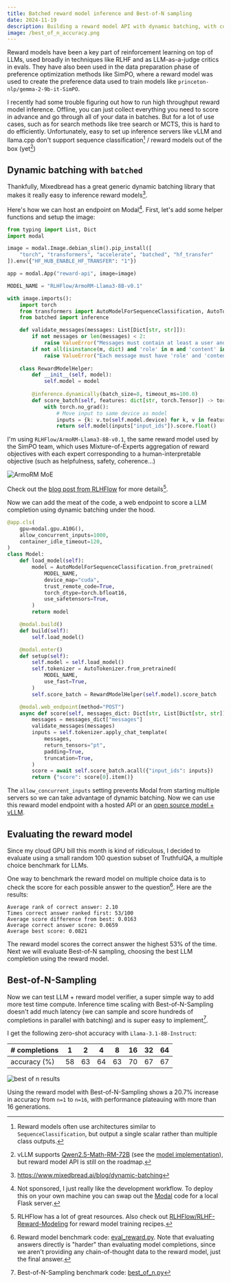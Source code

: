 ```yaml
---
title: Batched reward model inference and Best-of-N sampling 
date: 2024-11-19
description: Building a reward model API with dynamic batching, with complete Python implementation. Demonstrates 20% accuracy gains using Best-of-N sampling for inference-time scaling.
image: /best_of_n_accuracy.png
---
```


Reward models have been a key part of reinforcement learning on top of LLMs, used broadly in techniques like RLHF and as LLM-as-a-judge critics in evals. They have also been used in the data preparation phase of preference optimization methods like SimPO, where a reward model was used to create the preference data used to train models like `princeton-nlp/gemma-2-9b-it-SimPO`.

I recently had some trouble figuring out how to run high throughput reward model inference. Offline, you can just collect everything you need to score in advance and go through all of your data in batches. But for a lot of use cases, such as for search methods like tree search or MCTS, this is hard to do efficiently. Unfortunately, easy to set up inference servers like vLLM and llama.cpp don't support sequence classification[^1] / reward models out of the box (yet[^2])

## Dynamic batching with `batched`

Thankfully, Mixedbread has a great generic dynamic batching library that makes it really easy to inference reward models[^3]. 

Here's how we can host an endpoint on Modal[^4]. First, let's add some helper functions and setup the image:

```python
from typing import List, Dict
import modal

image = modal.Image.debian_slim().pip_install([
    "torch", "transformers", "accelerate", "batched", "hf_transfer"
]).env({"HF_HUB_ENABLE_HF_TRANSFER": "1"})

app = modal.App("reward-api", image=image)

MODEL_NAME = "RLHFlow/ArmoRM-Llama3-8B-v0.1"

with image.imports():
    import torch
    from transformers import AutoModelForSequenceClassification, AutoTokenizer
    from batched import inference

    def validate_messages(messages: List[Dict[str, str]]):
        if not messages or len(messages) < 2:
            raise ValueError("Messages must contain at least a user and assistant message")
        if not all(isinstance(m, dict) and 'role' in m and 'content' in m for m in messages):
            raise ValueError("Each message must have 'role' and 'content' fields")
            
    class RewardModelHelper:
        def __init__(self, model):
            self.model = model
            
        @inference.dynamically(batch_size=8, timeout_ms=100.0)
        def score_batch(self, features: dict[str, torch.Tensor]) -> torch.Tensor:
            with torch.no_grad():
                # Move input to same device as model
                inputs = {k: v.to(self.model.device) for k, v in features.items()}
                return self.model(inputs["input_ids"]).score.float()
```

I'm using `RLHFlow/ArmoRM-Llama3-8B-v0.1`, the same reward model used by the SimPO team, which uses Mixture-of-Experts aggregation of reward objectives with each expert corresponding to a human-interpretable objective (such as helpfulness, safety, coherence...)

![ArmoRM MoE](/ArmoRM-MoE.png)

Check out the [blog post from RLHFlow](https://rlhflow.github.io/posts/2024-05-29-multi-objective-reward-modeling/) for more details[^5].

Now we can add the meat of the code, a web endpoint to score a LLM completion using dynamic batching under the hood.

```python
@app.cls(
    gpu=modal.gpu.A10G(),
    allow_concurrent_inputs=1000,
    container_idle_timeout=120,
)
class Model:
    def load_model(self):
        model = AutoModelForSequenceClassification.from_pretrained(
            MODEL_NAME,
            device_map="cuda",
            trust_remote_code=True,
            torch_dtype=torch.bfloat16,
            use_safetensors=True,
        )
        return model

    @modal.build()
    def build(self):
        self.load_model()

    @modal.enter()
    def setup(self):
        self.model = self.load_model()
        self.tokenizer = AutoTokenizer.from_pretrained(
            MODEL_NAME,
            use_fast=True,
        )
        self.score_batch = RewardModelHelper(self.model).score_batch

    @modal.web_endpoint(method="POST")
    async def score(self, messages_dict: Dict[str, List[Dict[str, str]]]):
        messages = messages_dict["messages"]
        validate_messages(messages)
        inputs = self.tokenizer.apply_chat_template(
            messages,
            return_tensors="pt",
            padding=True,
            truncation=True,
        )
        score = await self.score_batch.acall({"input_ids": inputs})
        return {"score": score[0].item()}
```

The `allow_concurrent_inputs` setting prevents Modal from starting multiple servers so we can take advantage of dynamic batching. Now we can use this reward model endpoint with a hosted API or an [open source model + vLLM](https://modal.com/docs/examples/vllm_inference).

## Evaluating the reward model

Since my cloud GPU bill this month is kind of ridiculous, I decided to evaluate using a small random 100 question subset of TruthfulQA, a multiple choice benchmark for LLMs. 

One way to benchmark the reward model on multiple choice data is to check the score for each possible answer to the question[^6]. Here are the results:

```
Average rank of correct answer: 2.10
Times correct answer ranked first: 53/100
Average score difference from best: 0.0163
Average correct answer score: 0.0659
Average best score: 0.0821
```

The reward model scores the correct answer the highest 53% of the time. Next we will evaluate Best-of-N sampling, choosing the best LLM completion using the reward model.

## Best-of-N-Sampling

Now we can test LLM + reward model verifier, a super simple way to add more test time compute. Inference time scaling with Best-of-N-Sampling doesn't add much latency (we can sample and score hundreds of completions in parallel with batching) and is super easy to implement[^7].

I get the following zero-shot accuracy with `Llama-3.1-8B-Instruct`:

| # completions | 1 | 2 | 4 | 8 | 16 | 32 | 64 |
|----------|---|---|---|---|----|----|----| 
| accuracy (%)    | 58| 63| 64| 63| 70 | 67 | 67 |

![best of n results](/best_of_n_accuracy.png)

Using the reward model with Best-of-N-Sampling shows a 20.7% increase in accuracy from `n=1` to `n=16`, with performance plateauing with more than 16 generations.


[^1]: Reward models often use architectures similar to `SequenceClassification`, but output a single scalar rather than multiple class outputs.
[^2]: vLLM supports [Qwen2.5-Math-RM-72B](https://huggingface.co/Qwen/Qwen2.5-Math-RM-72B/) (see the [model implementation](https://github.com/vllm-project/vllm/blob/main/vllm/model_executor/models/qwen2_rm.py)), but reward model API is still on the roadmap.
[^3]: https://www.mixedbread.ai/blog/dynamic-batching
[^4]: Not sponsored, I just really like the development workflow. To deploy this on your own machine you can swap out the [Modal](https://modal.com/) code for a local Flask server.
[^5]: RLHFlow has a lot of great resources. Also check out [RLHFlow/RLHF-Reward-Modeling](https://github.com/RLHFlow/RLHF-Reward-Modeling) for reward model training recipes.
[^6]: Reward model benchmark code: [eval_reward.py](https://github.com/rawsh/mirrorllm/blob/main/eval_reward.py). Note that evaluating answers directly is "harder" than evaluating model completions, since we aren't providing any chain-of-thought data to the reward model, just the final answer.
[^7]: Best-of-N-Sampling benchmark code: [best_of_n.py](https://github.com/rawsh/mirrorllm/blob/main/best_of_n.py)
